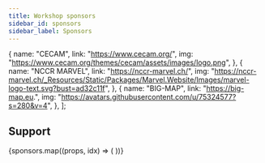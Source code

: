```yaml
---
title: Workshop sponsors
sidebar_id: sponsors
sidebar_label: Sponsors
---
```



  {
    name: "CECAM",
    link: "https://www.cecam.org/",
    img: "https://www.cecam.org/themes/cecam/assets/images/logo.png",
  },
  {
    name: "NCCR MARVEL",
    link: "https://nccr-marvel.ch/",
    img: "https://nccr-marvel.ch/_Resources/Static/Packages/Marvel.Website/Images/marvel-logo-text.svg?bust=ad32c11f",
  },
  {
    name: "BIG-MAP",
    link: "https://big-map.eu.",
    img: "https://avatars.githubusercontent.com/u/75324577?s=280&v=4",
  },
];

## Support

<div className="container">
  <div className="row">
    {sponsors.map((props, idx) => (
      <Sponsor key={idx} {...props} />
    ))}
  </div>
</div>
